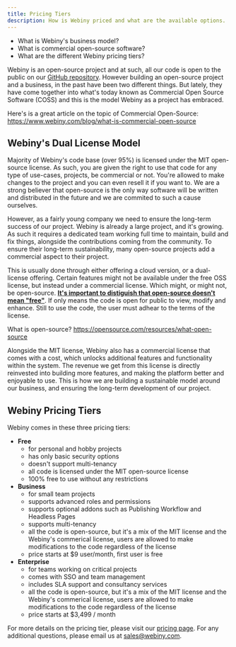 ```yaml
---
title: Pricing Tiers
description: How is Webiny priced and what are the available options. 
---
```



<Alert type="success" title="WHAT YOU'LL LEARN">

- What is Webiny's business model?
- What is commercial open-source software?
- What are the different Webiny pricing tiers?

</Alert>

Webiny is an open-source project and at such, all our code is open to the public on our [GitHub repository](https://github.com/webiny/webiny-js). However building an open-source project and a business, in the past have been two different things. But lately, they have come together into what's today known as Commercial Open Source Software (COSS) and this is the model Webiny as a project has embraced. 

<Alert type="info" title="Want to learn more about COSS?">

Here's is a great article on the topic of Commercial Open-Source: 
https://www.webiny.com/blog/what-is-commercial-open-source

</Alert>

## Webiny's Dual License Model

Majority of Webiny's code base (over 95%) is licensed under the MIT open-source license. As such, you are given the right to use that code for any type of use-cases, projects, be commercial or not. You're allowed to make changes to the project and you can even resell it if you want to. We are a strong believer that open-source is the only way software will be written and distributed in the future and we are commited to such a cause ourselves.

However, as a fairly young company we need to ensure the long-term success of our project. Webiny is already a large project, and it's growing. As such it requires a dedicated team working full time to maintain, build and fix things, alongside the contributions coming from the community. To ensure their long-term sustainability, many open-source projects add a commercial aspect to their project. 

This is usually done through either offering a cloud version, or a dual-license offering. Certain features might not be available under the free OSS license, but instead under a commercial license. Which might, or might not, be open-source. <u>**It's important to distiguish that open-source doesn't mean "free"**</u>. If only means the code is open for public to view, modify and enhance. Still to use the code, the user must adhear to the terms of the license. 

<Alert type="info" title="Learn more about what it means to be open-source">

What is open-source? https://opensource.com/resources/what-open-source

</Alert>  


Alongside the MIT license, Webiny also has a commercial license that comes with a cost, which unlocks additional features and functionality within the system. The revenue we get from this license is directly reinvested into building more features, and making the platform better and enjoyable to use. This is how we are building a sustainable model around our business, and ensuring the long-term development of our project. 



## Webiny Pricing Tiers

Webiny comes in these three pricing tiers:
- **Free**
    - for personal and hobby projects
    - has only basic security options
    - doesn't support multi-tenancy
    - all code is licensed under the MIT open-source license
    - 100% free to use without any restrictions
- **Business**
    - for small team projects
    - supports advanced roles and permissions
    - supports optional addons such as Publishing Workflow and Headless Pages
    - supports multi-tenancy
    - all the code is open-source, but it's a mix of the MIT license and the Webiny's commerical license, users are allowed to make modifications to the code regardless of the license
    - price starts at $9 user/month, first user is free
- **Enterprise**
    - for teams working on critical projects
    - comes with SSO and team management
    - includes SLA support and consultancy services
    - all the code is open-source, but it's a mix of the MIT license and the Webiny's commerical license, users are allowed to make modifications to the code regardless of the license
    - price starts at $3,499 / month 

For more details on the pricing tier, please visit our [pricing page](https://www.webiny.com/pricing). For any additional questions, please email us at [sales@webiny.com](mailto:sales@webiny.com).







